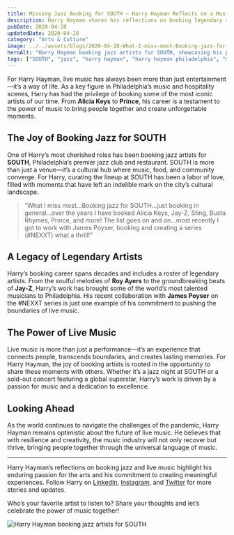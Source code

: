```yaml
---
title: Missing Jazz Booking for SOUTH – Harry Hayman Reflects on a Musical Legacy
description: Harry Hayman shares his reflections on booking legendary artists for SOUTH and beyond, highlighting his passion for live music and the joy of curating unforgettable performances.
pubDate: 2020-04-28
updatedDate: 2020-04-28
category: "Arts & Culture"
image: ../../assets/blogs/2020-04-28-What-I-miss-most-Booking-jazz-for-SOUTH-just-/2020-04-28_15-12-12_UTC.jpg
heroAlt: "Harry Hayman booking jazz artists for SOUTH, showcasing his passion for live music and legendary performances"
tags: ["SOUTH", "jazz", "harry hayman", "harry hayman philadelphia", "music", "live music", "booking", "artists", "Roy Ayers", "James Poyser"]
---
```


For Harry Hayman, live music has always been more than just entertainment—it’s a way of life. As a key figure in Philadelphia’s music and hospitality scenes, Harry has had the privilege of booking some of the most iconic artists of our time. From **Alicia Keys** to **Prince**, his career is a testament to the power of music to bring people together and create unforgettable moments.

## The Joy of Booking Jazz for SOUTH

One of Harry’s most cherished roles has been booking jazz artists for **SOUTH**, Philadelphia’s premier jazz club and restaurant. SOUTH is more than just a venue—it’s a cultural hub where music, food, and community converge. For Harry, curating the lineup at SOUTH has been a labor of love, filled with moments that have left an indelible mark on the city’s cultural landscape.

> “What I miss most...Booking jazz for SOUTH...just booking in general...over the years I have booked Alicia Keys, Jay-Z, Sting, Busta Rhymes, Prince, and more! The list goes on and on...most recently I got to work with James Poyser, booking and creating a series (#NEXXT) what a thrill!”

## A Legacy of Legendary Artists

Harry’s booking career spans decades and includes a roster of legendary artists. From the soulful melodies of **Roy Ayers** to the groundbreaking beats of **Jay-Z**, Harry’s work has brought some of the world’s most talented musicians to Philadelphia. His recent collaboration with **James Poyser** on the #NEXXT series is just one example of his commitment to pushing the boundaries of live music.

## The Power of Live Music

Live music is more than just a performance—it’s an experience that connects people, transcends boundaries, and creates lasting memories. For Harry Hayman, the joy of booking artists is rooted in the opportunity to share these moments with others. Whether it’s a jazz night at SOUTH or a sold-out concert featuring a global superstar, Harry’s work is driven by a passion for music and a dedication to excellence.

## Looking Ahead

As the world continues to navigate the challenges of the pandemic, Harry Hayman remains optimistic about the future of live music. He believes that with resilience and creativity, the music industry will not only recover but thrive, bringing people together through the universal language of music.

---

Harry Hayman’s reflections on booking jazz and live music highlight his enduring passion for the arts and his commitment to creating meaningful experiences. Follow Harry on [LinkedIn](https://www.linkedin.com/in/harryhayman), [Instagram](https://www.instagram.com/harryhayman/), and [Twitter](https://twitter.com/harryhayman) for more stories and updates.

Who’s your favorite artist to listen to? Share your thoughts and let’s celebrate the power of music together!

![Harry Hayman booking jazz artists for SOUTH](../../assets/blogs/2020-04-28-What-I-miss-most-Booking-jazz-for-SOUTH-just-/2020-04-28_15-12-12_UTC.jpg)